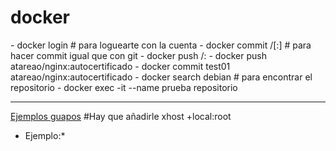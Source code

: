 = docker =
- docker login # para loguearte con la cuenta
- docker commit <contenedor existente> <usuario hub>/<repositorio>[:<tag>] # para hacer commit igual que con git
- docker push <usuario-hub>/<repositorio>:<tag>
- docker push atareao/nginx:autocertificado
- docker commit test01 atareao/nginx:autocertificado
- docker search debian # para encontrar el repositorio
- docker exec -it --name prueba repositorio
----
[[https://blog.jessfraz.com/post/docker-containers-on-the-desktop/|Ejemplos guapos]] #Hay que añadirle xhost +local:root
*Ejemplo:*
{{{bash
xhost +local:root; \
docker run -it \
    -v /tmp/.X11-unix:/tmp/.X11-unix \ # mount the X11 socket
    -e DISPLAY=unix$DISPLAY \ # pass the display
    --device /dev/snd \ # sound
    --name tor-browser \
    jess/tor-browser
}}}

